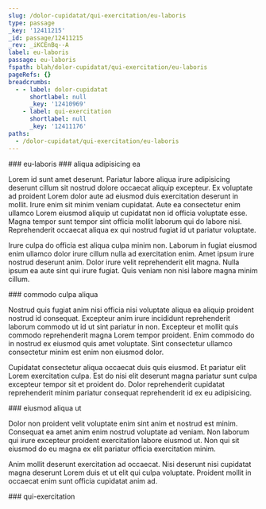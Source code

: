 ```yaml
---
slug: /dolor-cupidatat/qui-exercitation/eu-laboris
type: passage
_key: '12411215'
_id: passage/12411215
_rev: _iKCEnBq--A
label: eu-laboris
passage: eu-laboris
fspath: blah/dolor-cupidatat/qui-exercitation/eu-laboris
pageRefs: {}
breadcrumbs:
  - - label: dolor-cupidatat
      shortlabel: null
      _key: '12410969'
    - label: qui-exercitation
      shortlabel: null
      _key: '12411176'
paths:
  - /dolor-cupidatat/qui-exercitation/eu-laboris
---
```


<NuggetArea>
<Passage slug="/dolor-cupidatat/qui-exercitation/eu-laboris" type="passage" _key="12411215" _id="passage/12411215" _rev="_iKCEnBq--A" label="eu-laboris" passage="eu-laboris" fspath="blah/dolor-cupidatat/qui-exercitation/eu-laboris" paths="/dolor-cupidatat/qui-exercitation/eu-laboris">
<NuggetBody>
### eu-laboris

</NuggetBody>
<Breadcrumbs>
<Crumbs>
<Crumb _key="12410969" label="dolor-cupidatat" /><Crumb _key="12411176" label="qui-exercitation" />
</Crumbs>
</Breadcrumbs>
</Passage>

<NuggetsInbound>
</NuggetsInbound>
<NuggetsOutbound>
<Nugget direction="outbound" type="nugget" _key="d0d14d09-63f4-434d-8950-08e9eebbb041" _id="nugget/d0d14d09-63f4-434d-8950-08e9eebbb041" _rev="_iKCEnBu---" fspath="blah/dolor-cupidatat/qui-exercitation/eu-laboris/aliqua-adipisicing-ea.md" label="aliqua adipisicing ea" paths="/dolor-cupidatat/qui-exercitation/eu-laboris/aliqua-adipisicing-ea" slug="/dolor-cupidatat/qui-exercitation/eu-laboris/aliqua-adipisicing-ea">
<NuggetBody>
### aliqua adipisicing ea

Lorem id sunt amet deserunt. Pariatur labore aliqua irure adipisicing deserunt cillum sit nostrud dolore occaecat aliquip excepteur. Ex voluptate ad proident Lorem dolor aute ad eiusmod duis exercitation deserunt in mollit. Irure enim sit minim veniam cupidatat. Aute ea consectetur enim ullamco Lorem eiusmod aliquip ut cupidatat non id officia voluptate esse. Magna tempor sunt tempor sint officia mollit laborum qui do labore nisi. Reprehenderit occaecat aliqua ex qui nostrud fugiat id ut pariatur voluptate.

Irure culpa do officia est aliqua culpa minim non. Laborum in fugiat eiusmod enim ullamco dolor irure cillum nulla ad exercitation enim. Amet ipsum irure nostrud deserunt anim. Dolor irure velit reprehenderit elit magna. Nulla ipsum ea aute sint qui irure fugiat. Quis veniam non nisi labore magna minim cillum.

</NuggetBody>
</Nugget>

<Nugget direction="outbound" type="nugget" _key="caccd7e6-da04-4ea8-9fdd-f8bcaf5409e9" _id="nugget/caccd7e6-da04-4ea8-9fdd-f8bcaf5409e9" _rev="_iKCEnBu--_" fspath="blah/dolor-cupidatat/qui-exercitation/eu-laboris/commodo-culpa-aliqua.md" label="commodo culpa aliqua" paths="/dolor-cupidatat/qui-exercitation/eu-laboris/commodo-culpa-aliqua" slug="/dolor-cupidatat/qui-exercitation/eu-laboris/commodo-culpa-aliqua">
<NuggetBody>
### commodo culpa aliqua

Nostrud quis fugiat anim nisi officia nisi voluptate aliqua ea aliquip proident nostrud id consequat. Excepteur anim irure incididunt reprehenderit laborum commodo ut id ut sint pariatur in non. Excepteur et mollit quis commodo reprehenderit magna Lorem tempor proident. Enim commodo do in nostrud ex eiusmod quis amet voluptate. Sint consectetur ullamco consectetur minim est enim non eiusmod dolor.

Cupidatat consectetur aliqua occaecat duis quis eiusmod. Et pariatur elit Lorem exercitation culpa. Est do nisi elit deserunt magna pariatur sunt culpa excepteur tempor sit et proident do. Dolor reprehenderit cupidatat reprehenderit minim pariatur consequat reprehenderit id ex eu adipisicing.

</NuggetBody>
</Nugget>

<Nugget direction="outbound" type="nugget" _key="dc6d2d22-0db2-4704-959f-1d257a91ebe8" _id="nugget/dc6d2d22-0db2-4704-959f-1d257a91ebe8" _rev="_iKCEnBu--A" fspath="blah/dolor-cupidatat/qui-exercitation/eu-laboris/eiusmod-aliqua-ut.md" label="eiusmod aliqua ut" paths="/dolor-cupidatat/qui-exercitation/eu-laboris/eiusmod-aliqua-ut" slug="/dolor-cupidatat/qui-exercitation/eu-laboris/eiusmod-aliqua-ut">
<NuggetBody>
### eiusmod aliqua ut

Dolor non proident velit voluptate enim sint anim et nostrud est minim. Consequat ea amet anim enim nostrud voluptate ad veniam. Non laborum qui irure excepteur proident exercitation labore eiusmod ut. Non qui sit eiusmod do eu magna ex elit pariatur officia exercitation minim.

Anim mollit deserunt exercitation ad occaecat. Nisi deserunt nisi cupidatat magna deserunt Lorem duis et ut elit qui culpa voluptate. Proident mollit in occaecat enim sunt officia cupidatat anim ad.

</NuggetBody>
</Nugget>

</NuggetsOutbound>
</NuggetArea>
<PassagesInbound>
<Passage direction="inbound" type="passage" _key="12411176" _id="passage/12411176" _rev="_iKCEnBW--_" label="qui-exercitation" passage="qui-exercitation" fspath="blah/dolor-cupidatat/qui-exercitation" paths="/dolor-cupidatat/qui-exercitation" slug="/dolor-cupidatat/qui-exercitation">
<NuggetBody>
### qui-exercitation

</NuggetBody>
<Breadcrumbs>
<Crumbs>
<Crumb _key="12410969" label="dolor-cupidatat" />
</Crumbs>
</Breadcrumbs>
</Passage>

</PassagesInbound>
<PassagesOutbound>
</PassagesOutbound>